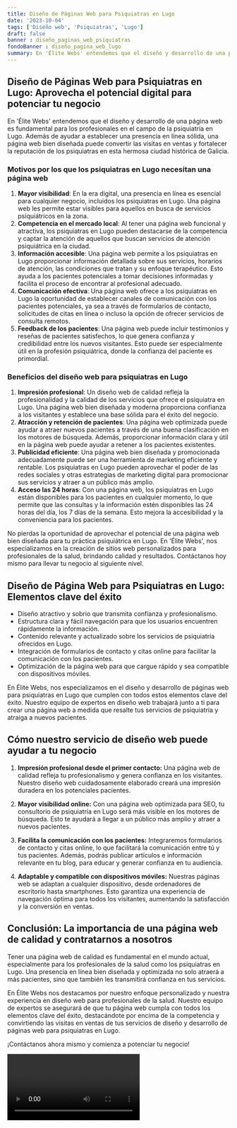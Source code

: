 ```yaml
---
title: Diseño de Páginas Web para Psiquiatras en Lugo
date: '2023-10-04'
tags: ['Diseño web', 'Psiquiatras', 'Lugo']
draft: false
banner : diseño_paginas_web_psiquiatras
fondoBanner : diseño_pagina_web_lugo
summary: En 'Élite Webs' entendemos que el diseño y desarrollo de una página web es fundamental para los profesionales en el campo de la psiquiatría en Lugo. Además de ayudar a establecer una presencia en línea sólida, una página web bien diseñada puede convertir las visitas en ventas y fortalecer la reputación de los psiquiatras en esta hermosa ciudad histórica de Galicia.
---
```


## Diseño de Páginas Web para Psiquiatras en Lugo: Aprovecha el potencial digital para potenciar tu negocio

En 'Élite Webs' entendemos que el diseño y desarrollo de una página web es fundamental para los profesionales en el campo de la psiquiatría en Lugo. Además de ayudar a establecer una presencia en línea sólida, una página web bien diseñada puede convertir las visitas en ventas y fortalecer la reputación de los psiquiatras en esta hermosa ciudad histórica de Galicia.

### Motivos por los que los psiquiatras en Lugo necesitan una página web

1. **Mayor visibilidad**: En la era digital, una presencia en línea es esencial para cualquier negocio, incluidos los psiquiatras en Lugo. Una página web les permite estar visibles para aquellos en busca de servicios psiquiátricos en la zona.
2. **Competencia en el mercado local**: Al tener una página web funcional y atractiva, los psiquiatras en Lugo pueden destacarse de la competencia y captar la atención de aquellos que buscan servicios de atención psiquiátrica en la ciudad.
3. **Información accesible**: Una página web permite a los psiquiatras en Lugo proporcionar información detallada sobre sus servicios, horarios de atención, las condiciones que tratan y su enfoque terapéutico. Esto ayuda a los pacientes potenciales a tomar decisiones informadas y facilita el proceso de encontrar al profesional adecuado.
4. **Comunicación efectiva**: Una página web ofrece a los psiquiatras en Lugo la oportunidad de establecer canales de comunicación con los pacientes potenciales, ya sea a través de formularios de contacto, solicitudes de citas en línea o incluso la opción de ofrecer servicios de consulta remotos.
5. **Feedback de los pacientes**: Una página web puede incluir testimonios y reseñas de pacientes satisfechos, lo que genera confianza y credibilidad entre los nuevos visitantes. Esto puede ser especialmente útil en la profesión psiquiátrica, donde la confianza del paciente es primordial.

### Beneficios del diseño web para psiquiatras en Lugo

1. **Impresión profesional**: Un diseño web de calidad refleja la profesionalidad y la calidad de los servicios que ofrece el psiquiatra en Lugo. Una página web bien diseñada y moderna proporciona confianza a los visitantes y establece una base sólida para el éxito del negocio.
2. **Atracción y retención de pacientes**: Una página web optimizada puede ayudar a atraer nuevos pacientes a través de una buena clasificación en los motores de búsqueda. Además, proporcionar información clara y útil en la página web puede ayudar a retener a los pacientes existentes.
3. **Publicidad eficiente**: Una página web bien diseñada y promocionada adecuadamente puede ser una herramienta de marketing eficiente y rentable. Los psiquiatras en Lugo pueden aprovechar el poder de las redes sociales y otras estrategias de marketing digital para promocionar sus servicios y atraer a un público más amplio.
4. **Acceso las 24 horas**: Con una página web, los psiquiatras en Lugo están disponibles para los pacientes en cualquier momento, lo que permite que las consultas y la información estén disponibles las 24 horas del día, los 7 días de la semana. Esto mejora la accesibilidad y la conveniencia para los pacientes.

No pierdas la oportunidad de aprovechar el potencial de una página web bien diseñada para tu práctica psiquiátrica en Lugo. En 'Élite Webs', nos especializamos en la creación de sitios web personalizados para profesionales de la salud, brindando calidad y resultados. Contáctanos hoy mismo para llevar tu negocio al siguiente nivel.

<GifSeo />

<Cta />

## Diseño de Página Web para Psiquiatras en Lugo: Elementos clave del éxito

- Diseño atractivo y sobrio que transmita confianza y profesionalismo.
- Estructura clara y fácil navegación para que los usuarios encuentren rápidamente la información.
- Contenido relevante y actualizado sobre los servicios de psiquiatría ofrecidos en Lugo.
- Integración de formularios de contacto y citas online para facilitar la comunicación con los pacientes.
- Optimización de la página web para que cargue rápido y sea compatible con dispositivos móviles.

En Élite Webs, nos especializamos en el diseño y desarrollo de páginas web para psiquiatras en Lugo que cumplen con todos estos elementos clave del éxito. Nuestro equipo de expertos en diseño web trabajará junto a ti para crear una página web a medida que resalte tus servicios de psiquiatría y atraiga a nuevos pacientes.

## Cómo nuestro servicio de diseño web puede ayudar a tu negocio

1. **Impresión profesional desde el primer contacto:** Una página web de calidad refleja tu profesionalismo y genera confianza en los visitantes. Nuestro diseño web cuidadosamente elaborado creará una impresión duradera en los potenciales pacientes.

2. **Mayor visibilidad online:** Con una página web optimizada para SEO, tu consultorio de psiquiatría en Lugo será más visible en los motores de búsqueda. Esto te ayudará a llegar a un público más amplio y atraer a nuevos pacientes.

3. **Facilita la comunicación con los pacientes:** Integraremos formularios de contacto y citas online, lo que facilitará la comunicación entre tú y tus pacientes. Además, podrás publicar artículos e información relevante en tu blog, para educar y generar confianza en tu audiencia.

4. **Adaptable y compatible con dispositivos móviles:** Nuestras páginas web se adaptan a cualquier dispositivo, desde ordenadores de escritorio hasta smartphones. Esto garantiza una experiencia de navegación óptima para todos los visitantes, aumentando la satisfacción y la conversión en ventas.

## Conclusión: La importancia de una página web de calidad y contratarnos a nosotros

Tener una página web de calidad es fundamental en el mundo actual, especialmente para los profesionales de la salud como los psiquiatras en Lugo. Una presencia en línea bien diseñada y optimizada no solo atraerá a más pacientes, sino que también les transmitirá confianza en tus servicios.

En Élite Webs nos destacamos por nuestro enfoque personalizado y nuestra experiencia en diseño web para profesionales de la salud. Nuestro equipo de expertos se asegurará de que tu página web cumpla con todos los elementos clave del éxito, destacándote por encima de la competencia y convirtiendo las visitas en ventas de tus servicios de diseño y desarrollo de páginas web para psiquiatras en Lugo.

¡Contáctanos ahora mismo y comienza a potenciar tu negocio!

<Video />

<CtaBot job='Psiquiatras' city='Lugo'/>

<Gmaps query='Lugo+españa+maps' />